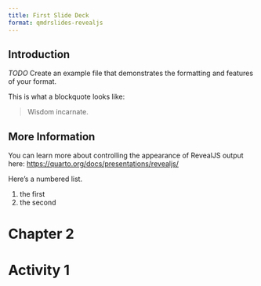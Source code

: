 ```yaml
---
title: First Slide Deck
format: qmdrslides-revealjs
---
```


## Introduction

*TODO* Create an example file that demonstrates the formatting and features of your format.

This is what a blockquote looks like:

> Wisdom incarnate.


## More Information

You can learn more about controlling the appearance of RevealJS output here: <https://quarto.org/docs/presentations/revealjs/>

Here's a numbered list.

1. the first
2. the second

# Chapter 2

# Activity 1 {.activity}

